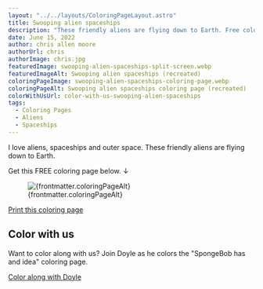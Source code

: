 ```yaml
---
layout: "../../layouts/ColoringPageLayout.astro"
title: Swooping alien spaceships
description: "These friendly aliens are flying down to Earth. Free coloring page."
date: June 15, 2022
author: chris allen moore
authorUrl: chris
authorImage: chris.jpg
featuredImage: swooping-alien-spaceships-split-screen.webp
featuredImageAlt: Swooping alien spaceships (recreated)
coloringPageImage: swooping-alien-spaceships-coloring-page.webp
coloringPageAlt: Swooping alien spaceships coloring page (recreated)
colorWithUsUrl: color-with-us-swooping-alien-spaceships
tags:
  - Coloring Pages
  - Aliens
  - Spaceships
---
```


I love aliens, spaceships and outer space. These friendly aliens are flying down to Earth.

Get this FREE coloring page below. ↓

<figure class="text-center mt-0">
  <img
    src={`/images/coloring-pages/${frontmatter.coloringPageImage}`}
    alt={frontmatter.coloringPageAlt}
    class="w-full"
  />
  <figcaption class="text-sm">{frontmatter.coloringPageAlt}</figcaption>
</figure>

<div class="text-center">
  <a
    target="_blank"
    href={`/images/coloring-pages/${frontmatter.coloringPageImage}/`}
    class="no-underline bg-paradiso-600 hover:bg-paradiso-700 text-white py-4 px-5 rounded-full leading-normal"
  >
    <span>Print this coloring page</span>
  </a>
</div>

## Color with us

Want to color along with us? Join Doyle as he colors the "SpongeBob has and idea" coloring page.

<div class="text-center">
  <a
    target="_blank"
    href={`/blog/${frontmatter.colorWithUsUrl}/`}
    class="no-underline bg-paradiso-600 hover:bg-paradiso-700 text-white py-4 px-5 rounded-full leading-normal"
  >
    <span>Color along with Doyle</span>
  </a>
</div>
